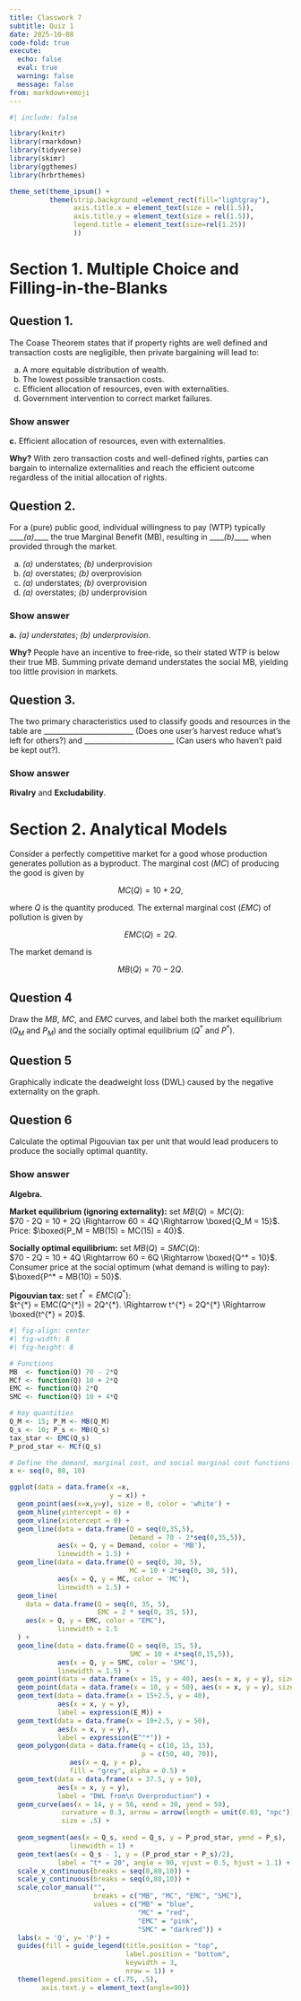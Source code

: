 ```yaml
---
title: Classwork 7
subtitle: Quiz 1
date: 2025-10-08
code-fold: true
execute: 
  echo: false
  eval: true
  warning: false
  message: false
from: markdown+emoji
---
```

```r
#| include: false

library(knitr)
library(rmarkdown)
library(tidyverse)
library(skimr)
library(ggthemes)
library(hrbrthemes)

theme_set(theme_ipsum() +
          theme(strip.background =element_rect(fill="lightgray"),
                axis.title.x = element_text(size = rel(1.5)),
                axis.title.y = element_text(size = rel(1.5)),
                legend.title = element_text(size=rel(1.25))
                ))
```


# Section 1. Multiple Choice and Filling-in-the-Blanks

## Question 1. 
The Coase Theorem states that if property rights are well defined and transaction costs are negligible, then private bargaining will lead to: 

a. A more equitable distribution of wealth.
b. The lowest possible transaction costs.
c. Efficient allocation of resources, even with externalities.
d. Government intervention to correct market failures.



::: {.callout-tip collapse="true"}
### Show answer
**c.** Efficient allocation of resources, even with externalities.

**Why?** With zero transaction costs and well-defined rights, parties can bargain to internalize externalities and reach the efficient outcome regardless of the initial allocation of rights.

:::

## Question 2.
For a (pure) public good, individual willingness to pay (WTP) typically ____*(a)*____ the true Marginal Benefit (MB), resulting in ____*(b)*____ when provided through the market.

a.  *(a)* understates; *(b)* underprovision
b.  *(a)* overstates; *(b)* overprovision
c.  *(a)* understates; *(b)* overprovision
d.  *(a)* overstates; *(b)* underprovision


::: {.callout-tip collapse="true"}
### Show answer
**a.** *(a)* *understates*; *(b)* *underprovision*.

**Why?** People have an incentive to free‑ride, so their stated WTP is below their true MB. Summing private demand understates the social MB, yielding too little provision in markets.

:::


## Question 3. 
The two primary characteristics used to classify goods and resources in the table are _________________________ (Does one user's harvest reduce what's left for others?) and _________________________ (Can users who haven't paid be kept out?). 


::: {.callout-tip collapse="true"}
### Show answer

**Rivalry** and **Excludability**.

:::




# Section 2. Analytical Models

Consider a perfectly competitive market for a good whose production generates pollution as a byproduct. The marginal cost ($MC$) of producing the good is given by 

$$
MC(Q) = 10 + 2Q,
$$ 

where $Q$ is the quantity produced. The external marginal cost ($EMC$) of pollution is given by 

$$
EMC(Q) = 2Q.
$$ 

The market demand is 

$$
MB(Q) = 70 - 2Q.
$$



## Question 4
Draw the $MB$, $MC$, and $EMC$ curves, and label both the market equilibrium ($Q_M$ and $P_M$) and the socially optimal equilibrium ($Q^*$ and $P^*$).

## Question 5
Graphically indicate the deadweight loss (DWL) caused by the negative externality on the graph.


## Question 6
Calculate the optimal Pigouvian tax per unit that would lead producers to produce the socially optimal quantity.



::: {.callout-tip collapse="true"}
### Show answer

**Algebra.**

**Market equilibrium (ignoring externality):** set $MB(Q)=MC(Q)$:  
  $70 - 2Q = 10 + 2Q \Rightarrow 60 = 4Q \Rightarrow \boxed{Q_M = 15}$.  
  Price: $\boxed{P_M = MB(15) = MC(15) = 40}$.

**Socially optimal equilibrium:** set $MB(Q)=SMC(Q)$:  
  $70 - 2Q = 10 + 4Q \Rightarrow 60 = 6Q \Rightarrow \boxed{Q^* = 10}$.  
  Consumer price at the social optimum (what demand is willing to pay): $\boxed{P^* = MB(10) = 50}$.

**Pigouvian tax:** set $t^{*} = EMC(Q^{*})$:  
  $t^{*} = EMC(Q^{*}) = 2Q^{*}. \Rightarrow t^{*} = 2Q^{*} \Rightarrow \boxed{t^{*} = 20}$.
  
```r
#| fig-align: center
#| fig-width: 8
#| fig-height: 8

# Functions
MB  <- function(Q) 70 - 2*Q
MCf <- function(Q) 10 + 2*Q
EMC <- function(Q) 2*Q
SMC <- function(Q) 10 + 4*Q

# Key quantities
Q_M <- 15; P_M <- MB(Q_M)
Q_s <- 10; P_s <- MB(Q_s)
tax_star <- EMC(Q_s)
P_prod_star <- MCf(Q_s)

# Define the demand, marginal cost, and social marginal cost functions
x <- seq(0, 80, 10)

ggplot(data = data.frame(x =x,
                         y = x)) +
  geom_point(aes(x=x,y=y), size = 0, color = 'white') +
  geom_hline(yintercept = 0) +
  geom_vline(xintercept = 0) +
  geom_line(data = data.frame(Q = seq(0,35,5), 
                              Demand = 70 - 2*seq(0,35,5)), 
            aes(x = Q, y = Demand, color = 'MB'),
            linewidth = 1.5) +
  geom_line(data = data.frame(Q = seq(0, 30, 5), 
                              MC = 10 + 2*seq(0, 30, 5)), 
            aes(x = Q, y = MC, color = 'MC'),
            linewidth = 1.5) +
  geom_line(
    data = data.frame(Q = seq(0, 35, 5),
                      EMC = 2 * seq(0, 35, 5)),
    aes(x = Q, y = EMC, color = "EMC"),
            linewidth = 1.5
  ) +
  geom_line(data = data.frame(Q = seq(0, 15, 5), 
                              SMC = 10 + 4*seq(0,15,5)), 
            aes(x = Q, y = SMC, color = 'SMC'),
            linewidth = 1.5) +
  geom_point(data = data.frame(x = 15, y = 40), aes(x = x, y = y), size = 2) +
  geom_point(data = data.frame(x = 10, y = 50), aes(x = x, y = y), size = 2) +
  geom_text(data = data.frame(x = 15+2.5, y = 40), 
            aes(x = x, y = y),
            label = expression(E_M)) +
  geom_text(data = data.frame(x = 10+2.5, y = 50), 
            aes(x = x, y = y),
            label = expression(E^"*")) +
  geom_polygon(data = data.frame(q = c(10, 15, 15), 
                                 p = c(50, 40, 70)),
               aes(x = q, y = p), 
               fill = "grey", alpha = 0.5) +
  geom_text(data = data.frame(x = 37.5, y = 50), 
            aes(x = x, y = y),
            label = "DWL from\n Overproduction") +
  geom_curve(aes(x = 14, y = 56, xend = 30, yend = 50), 
             curvature = 0.3, arrow = arrow(length = unit(0.03, "npc")),
             size = .5) +
  
  geom_segment(aes(x = Q_s, xend = Q_s, y = P_prod_star, yend = P_s),
               linewidth = 1) +
  geom_text(aes(x = Q_s - 1, y = (P_prod_star + P_s)/2),
            label = "t* = 20", angle = 90, vjust = 0.5, hjust = 1.1) +
  scale_x_continuous(breaks = seq(0,80,10)) +
  scale_y_continuous(breaks = seq(0,80,10)) +
  scale_color_manual("", 
                     breaks = c("MB", "MC", "EMC", "SMC"),
                     values = c("MB" = "blue", 
                                "MC" = "red", 
                                "EMC" = "pink", 
                                "SMC" = "darkred")) +
  labs(x = 'Q', y= 'P') +
  guides(fill = guide_legend(title.position = "top",
                             label.position = "bottom",
                             keywidth = 3,
                             nrow = 1)) +
  theme(legend.position = c(.75, .5),
        axis.text.y = element_text(angle=90))
```

:::
